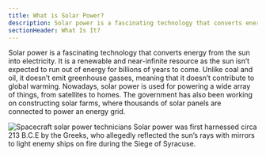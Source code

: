 ```yaml
---
title: What is Solar Power?
description: Solar power is a fascinating technology that converts energy from the sun into electricity
sectionHeader: What Is It?
---
```



Solar power is a fascinating technology that converts energy from the sun into electricity.
It is a renewable and near-infinite resource as the sun isn’t expected to run out of energy for billions of years to come.
Unlike coal and oil, it doesn’t emit greenhouse gasses, meaning that it doesn’t contribute to global warming.
Nowadays, solar power is used for powering a wide array of things, from satellites to homes.
The government has also been working on constructing solar farms, where thousands of solar panels are connected to power an energy grid.

<img src="/images/what-is-solar.jpg" alt="Spacecraft solar power technicians"/>

<Admonition type="fun-fact">
  Solar power was first harnessed circa 213 B.C.E by the Greeks, who allegedly
  reflected the sun’s rays with mirrors to light enemy ships on fire during the
  Siege of Syracuse.
</Admonition>
